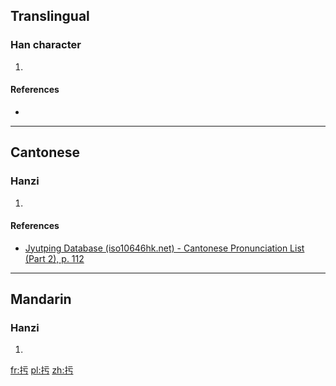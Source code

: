 ==Translingual==

===Han character===
{{Han char|rn=64|rad=手|as=03|sn=6|four=|canj=手一一尸 (QMMS)|ids=⿰[[扌]][[亏]]}}

# {{defn|Han|sort=手03}}

====References====
* {{Han ref|kx=0418.010|dkj=11800|dj=0764.170|hdz=31829.020|uh=625D|ud=25181}}

----

==Cantonese==

===Hanzi===
{{yue-hanzi|jyut=[[fu1]]|y=fu1}}

# {{defn|lang=yue|sort=手03}}

====References====
*[http://www.iso10646hk.net/jp/document/download.jsp Jyutping Database (iso10646hk.net) - Cantonese Pronunciation List (Part 2), p. 112]

----

==Mandarin==

===Hanzi===
{{cmn-hanzi|pin=[[kū]] ([[ku1]])|wg=k'u<sup>1</sup>}}

# {{defn|lang=cmn|sort=手03}}

[[fr:扝]]
[[pl:扝]]
[[zh:扝]]